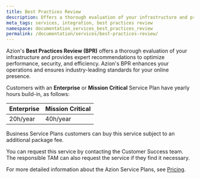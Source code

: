 ```yaml
---
title: Best Practices Review
description: Offers a thorough evaluation of your infrastructure and provides expert recommendations to optimize performance, security, and efficiency.
meta_tags: services, integration, best practices review
namespace: documentation_services_best_practices_review
permalink: /documentation/services/best-practices-review/
---
```


Azion's **Best Practices Review (BPR)** offers a thorough evaluation of your infrastructure and provides expert recommendations to optimize performance, security, and efficiency. Azion's BPR enhances your operations and ensures industry-leading standards for your online presence.

Customers with an **Enterprise** or **Mission Critical** Service Plan have yearly hours build-in, as follows:

| Enterprise  | Mission Critical |
|-------------|------------------| 
| 20h/year    | 40h/year         |

Business Service Plans customers can buy this service subject to an additional package fee.

You can request this service by contacting the Customer Success team. The responsible TAM can also request the service if they find it necessary.

For more detailed information about the Azion Service Plans, see [Pricing](https://www.azion.com/en/pricing/).
